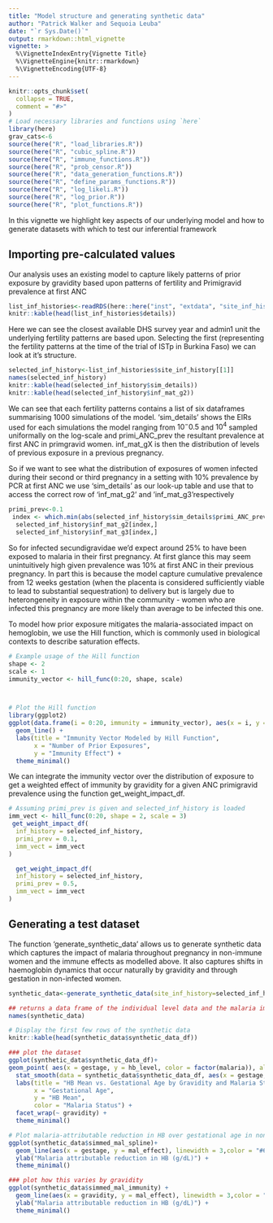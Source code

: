 ```yaml
---
title: "Model structure and generating synthetic data"
author: "Patrick Walker and Sequoia Leuba"
date: "`r Sys.Date()`"
output: rmarkdown::html_vignette
vignette: >
  %\VignetteIndexEntry{Vignette Title}
  %\VignetteEngine{knitr::rmarkdown}
  %\VignetteEncoding{UTF-8}
---
```


```r
knitr::opts_chunk$set(
  collapse = TRUE,
  comment = "#>"
)
# Load necessary libraries and functions using `here`
library(here)
grav_cats<-6
source(here("R", "load_libraries.R"))
source(here("R", "cubic_spline.R"))
source(here("R", "immune_functions.R"))
source(here("R", "prob_censor.R"))
source(here("R", "data_generation_functions.R"))
source(here("R", "define_params_functions.R"))
source(here("R", "log_likeli.R"))
source(here("R", "log_prior.R"))
source(here("R", "plot_functions.R"))
```
In this vignette we highlight key aspects of our underlying model and how to generate datasets with which to test our inferential framework

## Importing pre-calculated values
Our analysis uses an existing model to capture likely patterns of prior exposure by gravidity based upon patterns of fertility and Primigravid prevalence at first ANC

```r
list_inf_histories<-readRDS(here::here("inst", "extdata", "site_inf_histories.rds"))
knitr::kable(head(list_inf_histories$details))
```
Here we can see the closest available DHS survey year and admin1 unit the underlying fertility patterns are based upon. Selecting the first (representing the fertility patterns at the time of the trial of ISTp in Burkina Faso) we can look at it's structure. 

```r
selected_inf_history<-list_inf_histories$site_inf_history[[1]]
names(selected_inf_history)
knitr::kable(head(selected_inf_history$sim_details))
knitr::kable(head(selected_inf_history$inf_mat_g2))
```

We can see that each fertility patterns contains a list of six dataframes summarising 1000 simulations of the model. 'sim_details' shows the EIRs used for each simulations the model ranging from $10^-0.5$ and $10^4$ sampled uniformally on the log-scale and primi_ANC_prev the resultant prevalence at first ANC in primgravid women. inf_mat_gX is then the distribution of levels of previous exposure in a previous pregnancy.

So if we want to see what the distribution of exposures of women infected during their second or third pregnancy in a setting with 10% prevalence by PCR at first ANC we use 'sim_details' as our look-up table and use that to access the correct row of 'inf_mat_g2' and 'inf_mat_g3'respectively

```r
primi_prev<-0.1
 index <- which.min(abs(selected_inf_history$sim_details$primi_ANC_prev - primi_prev))
  selected_inf_history$inf_mat_g2[index,]
  selected_inf_history$inf_mat_g3[index,]
```

So for infected secundigravidae we'd expect around 25% to have been exposed to malaria in their first pregnancy. 
At first glance this may seem unintuitively high given prevalence was 10% at first ANC in their previous pregnancy. In part this is because the model capture cumulative prevalence from 12 weeks gestation (when the placenta is considered sufficiently viable to lead to substantial sequestration) to delivery but is largely due to heterongeneity in exposure within the community - women who are infected this pregnancy are more likely than average to be infected this one. 

To model how prior exposure mitigates the malaria-associated impact on hemoglobin, we use the Hill function, which is commonly used in biological contexts to describe saturation effects.
```r

# Example usage of the Hill function
shape <- 2
scale <- 1
immunity_vector <- hill_func(0:20, shape, scale)



# Plot the Hill function
library(ggplot2)
ggplot(data.frame(i = 0:20, immunity = immunity_vector), aes(x = i, y = immunity)) +
  geom_line() +
  labs(title = "Immunity Vector Modeled by Hill Function",
       x = "Number of Prior Exposures",
       y = "Immunity Effect") +
  theme_minimal()
```

We can integrate the immunity vector over the distribution of exposure to get a weighted effect of immunity by gravidity for a given ANC primigravid prevalence using the function get_weight_impact_df.
```r
# Assuming primi_prev is given and selected_inf_history is loaded
imm_vect <- hill_func(0:20, shape = 2, scale = 3)
 get_weight_impact_df(
  inf_history = selected_inf_history,
  primi_prev = 0.1,
  imm_vect = imm_vect
)

  get_weight_impact_df(
  inf_history = selected_inf_history,
  primi_prev = 0.5,
  imm_vect = imm_vect
)

```


## Generating a test dataset
The function 'generate_synthetic_data' allows us to generate synthetic data which captures the impact of malaria throughout pregnancy in non-immune women and the immune effects as modelled above. It also captures shifts in haemoglobin dynamics that occur naturally by gravidity and through gestation in non-infected women.

```r
synthetic_data<-generate_synthetic_data(site_inf_history=selected_inf_history)

## returns a data frame of the individual level data and the malaria impact spline and effects of pregnancy-specific immmunity used within the simulation 
names(synthetic_data)

# Display the first few rows of the synthetic data
knitr::kable(head(synthetic_data$synthetic_data_df))

### plot the dataset
ggplot(synthetic_data$synthetic_data_df)+
geom_point( aes(x = gestage, y = hb_level, color = factor(malaria)), alpha = 0.05) +
  stat_smooth(data = synthetic_data$synthetic_data_df, aes(x = gestage, y = hb_level, color = factor(malaria)), method = "loess", se = FALSE, linetype = "dotted", size = 2) +
  labs(title = "HB Mean vs. Gestational Age by Gravidity and Malaria Status",
       x = "Gestational Age",
       y = "HB Mean",
       color = "Malaria Status") +
  facet_wrap(~ gravidity) +
  theme_minimal()
``` 

```r
# Plot malaria-attributable reduction in HB over gestational age in non-immune
ggplot(synthetic_data$simmed_mal_spline)+
  geom_line(aes(x = gestage, y = mal_effect), linewidth = 3,color = "#6B5072") +
  ylab("Malaria attributable reduction in HB (g/dL)") +
  theme_minimal()
``` 

```r
### plot how this varies by gravidity
ggplot(synthetic_data$simmed_mal_immunity) +
  geom_line(aes(x = gravidity, y = mal_effect), linewidth = 3,color = "#D08C60") +
  ylab("Malaria attributable reduction in HB (g/dL)") +
  theme_minimal()

```
